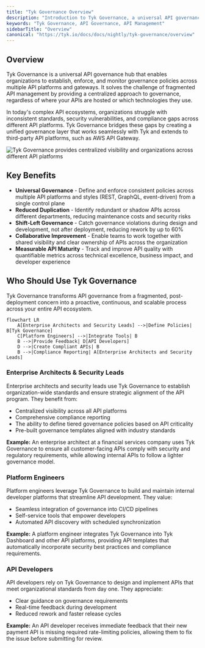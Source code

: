 ```yaml
---
title: "Tyk Governance Overview"
description: "Introduction to Tyk Governance, a universal API governance hub that enables organizations to establish, enforce, and monitor governance policies across multiple API platforms and gateways."
keywords: "Tyk Governance, API Governance, API Management"
sidebarTitle: "Overview"
canonical: "https://tyk.io/docs/docs/nightly/tyk-governance/overview"
---
```


## Overview

Tyk Governance is a universal API governance hub that enables organizations to establish, enforce, and monitor governance policies across multiple API platforms and gateways. It solves the challenge of fragmented API management by providing a centralized approach to governance, regardless of where your APIs are hosted or which technologies they use.

In today's complex API ecosystems, organizations struggle with inconsistent standards, security vulnerabilities, and compliance gaps across different API platforms. Tyk Governance bridges these gaps by creating a unified governance layer that works seamlessly with Tyk and extends to third-party API platforms, such as AWS API Gateway.

<img src="/img/governance/governance-overview.png" alt="Tyk Governance provides centralized visibility and organizations across different API platforms" />

## Key Benefits

* **Universal Governance** - Define and enforce consistent policies across multiple API platforms and styles (REST, GraphQL, event-driven) from a single control plane
* **Reduced Duplication** - Identify redundant or shadow APIs across different departments, reducing maintenance costs and security risks
* **Shift-Left Governance** - Catch governance violations during design and development, not after deployment, reducing rework by up to 60%
* **Collaborative Improvement** - Enable teams to work together with shared visibility and clear ownership of APIs across the organization
* **Measurable API Maturity** - Track and improve API quality with quantifiable metrics across technical excellence, business impact, and developer experience

## Who Should Use Tyk Governance

Tyk Governance transforms API governance from a fragmented, post-deployment concern into a proactive, continuous, and scalable process across your entire API ecosystem.

```mermaid
flowchart LR
    A[Enterprise Architects and Security Leads] -->|Define Policies| B[Tyk Governance]
    C[Platform Engineers] -->|Integrate Tools| B
    B -->|Provide Feedback| D[API Developers]
    D -->|Create Compliant APIs| B
    B -->|Compliance Reporting| A[Enterprise Architects and Security Leads]
```

### Enterprise Architects & Security Leads

Enterprise architects and security leads use Tyk Governance to establish organization-wide standards and ensure strategic alignment of the API program. They benefit from:

* Centralized visibility across all API platforms
* Comprehensive compliance reporting
* The ability to define tiered governance policies based on API criticality
* Pre-built governance templates aligned with industry standards

**Example:** An enterprise architect at a financial services company uses Tyk Governance to ensure all customer-facing APIs comply with security and regulatory requirements, while allowing internal APIs to follow a lighter governance model.

### Platform Engineers

Platform engineers leverage Tyk Governance to build and maintain internal developer platforms that streamline API development. They value:

* Seamless integration of governance into CI/CD pipelines
* Self-service tools that empower developers
* Automated API discovery with scheduled synchronization

**Example:** A platform engineer integrates Tyk Governance into Tyk Dashboard and other API platforms, providing API templates that automatically incorporate security best practices and compliance requirements.

### API Developers

API developers rely on Tyk Governance to design and implement APIs that meet organizational standards from day one. They appreciate:

* Clear guidance on governance requirements
* Real-time feedback during development
* Reduced rework and faster release cycles

**Example:** An API developer receives immediate feedback that their new payment API is missing required rate-limiting policies, allowing them to fix the issue before submitting for review.